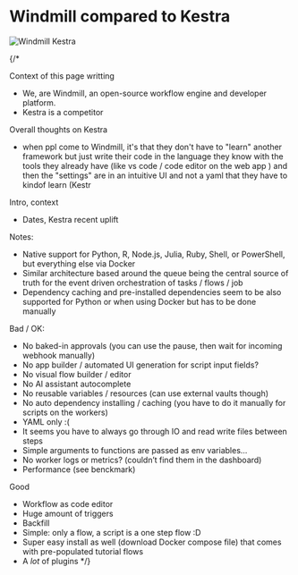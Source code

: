 # Windmill compared to Kestra

![Windmill Kestra](../assets/compared_to/windmill_kestra.png 'Windmill Kestra')

{/*

Context of this page writting
- We, are Windmill, an open-source workflow engine and developer platform.
- Kestra is a competitor

Overall thoughts on Kestra
- when ppl come to Windmill, it's that they don't have to "learn" another framework but just write their code in the language they know with the tools they already have (like vs code / code editor on the web app ) and then the "settings" are in an intuitive UI and not a yaml that they have to kindof learn (Kestr


Intro, context
- Dates, Kestra recent uplift

Notes:
- Native support for Python, R, Node.js, Julia, Ruby, Shell, or PowerShell, but everything else via Docker
- Similar architecture based around the queue being the central source of truth for the event driven orchestration of tasks / flows / job
- Dependency caching and pre-installed dependencies seem to be also supported for Python or when using Docker but has to be done manually

Bad / OK:
- No baked-in approvals (you can use the pause, then wait for incoming webhook manually)
- No app builder / automated UI generation for script input fields?
- No visual flow builder / editor
- No AI assistant autocomplete
- No reusable variables / resources (can use external vaults though)
- No auto dependency installing / caching (you have to do it manually for scripts on the workers)
- YAML only :(
- It seems you have to always go through IO and read write files between steps
- Simple arguments to functions are passed as env variables…
- No worker logs or metrics? (couldn’t find them in the dashboard)
- Performance (see benckmark)

Good
- Workflow as code editor
- Huge amount of triggers
- Backfill
- Simple: only a flow, a script is a one step flow :D
- Super easy install as well (download Docker compose file) that comes with pre-populated tutorial flows
- A *lot* of plugins
*/}